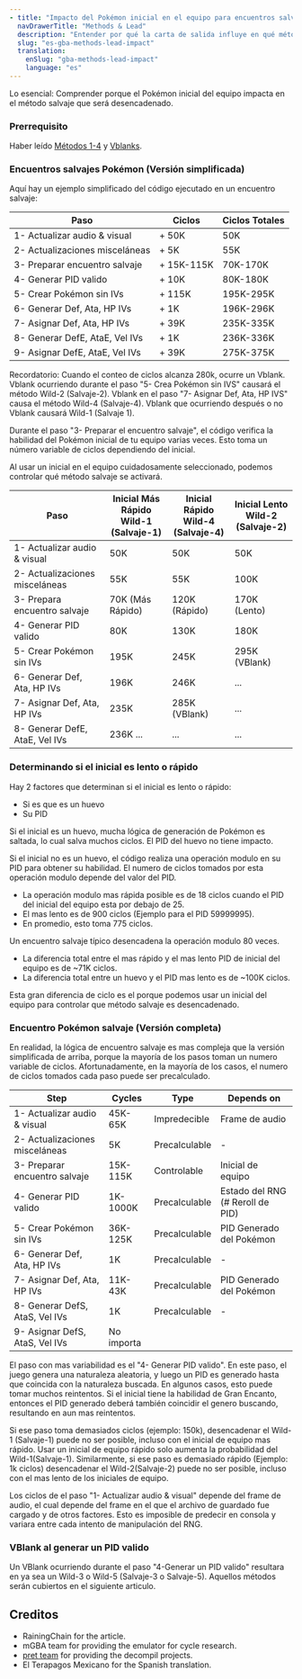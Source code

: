 ```yaml
---
- title: "Impacto del Pokémon inicial en el equipo para encuentros salvajes en Esmeralda"
  navDrawerTitle: "Methods & Lead"
  description: "Entender por qué la carta de salida influye en qué método de Wild se activa"
  slug: "es-gba-methods-lead-impact"
  translation:
    enSlug: "gba-methods-lead-impact"
    language: "es"
---
```


<Gist>
  Lo esencial: Comprender porque el Pokémon inicial del equipo impacta en el
  método salvaje que será desencadenado.
</Gist>

### Prerrequisito

Haber leído [Métodos 1-4](/gba-methods) y [Vblanks](/gba-vblank).

### Encuentros salvajes Pokémon (Versión simplificada)

Aquí hay un ejemplo simplificado del código ejecutado en un encuentro salvaje:

| Paso                           | Ciclos     | Ciclos Totales |
| ------------------------------ | ---------- | -------------- |
| 1- Actualizar audio & visual   | + 50K      | 50K            |
| 2- Actualizaciones misceláneas | + 5K       | 55K            |
| 3- Preparar encuentro salvaje  | + 15K-115K | 70K-170K       |
| 4- Generar PID valido          | + 10K      | 80K-180K       |
| 5- Crear Pokémon sin IVs       | + 115K     | 195K-295K      |
| 6- Generar Def, Ata, HP IVs    | + 1K       | 196K-296K      |
| 7- Asignar Def, Ata, HP IVs    | + 39K      | 235K-335K      |
| 8- Generar DefE, AtaE, Vel IVs | + 1K       | 236K-336K      |
| 9- Asignar DefE, AtaE, Vel IVs | + 39K      | 275K-375K      |

Recordatorio: Cuando el conteo de ciclos alcanza 280k, ocurre un Vblank. Vblank ocurriendo durante el paso "5- Crea Pokémon sin IVS" causará el método Wild-2 (Salvaje-2). Vblank en el paso "7- Asignar Def, Ata, HP IVS" causa el método Wild-4 (Salvaje-4). Vblank que ocurriendo después o no Vblank causará Wild-1 (Salvaje 1).

Durante el paso "3- Preparar el encuentro salvaje", el código verifica la habilidad del Pokémon inicial de tu equipo varias veces. Esto toma un número variable de ciclos dependiendo del inicial.

Al usar un inicial en el equipo cuidadosamente seleccionado, podemos controlar qué método salvaje se activará.

| Paso                           | Inicial Más Rápido<br/> Wild-1 (Salvaje-1) | Inicial Rápido<br/>Wild-4 (Salvaje-4) | Inicial Lento<br/> Wild-2 (Salvaje-2) |
| ------------------------------ | ------------------------------------------ | ------------------------------------- | ------------------------------------- |
| 1- Actualizar audio & visual   | 50K                                        | 50K                                   | 50K                                   |
| 2- Actualizaciones misceláneas | 55K                                        | 55K                                   | 100K                                  |
| 3- Prepara encuentro salvaje   | 70K (Más Rápido)                           | 120K (Rápido)                         | 170K (Lento)                          |
| 4- Generar PID valido          | 80K                                        | 130K                                  | 180K                                  |
| 5- Crear Pokémon sin IVs       | 195K                                       | 245K                                  | 295K (VBlank)                         |
| 6- Generar Def, Ata, HP IVs    | 196K                                       | 246K                                  | ...                                   |
| 7- Asignar Def, Ata, HP IVs    | 235K                                       | 285K (VBlank)                         | ...                                   |
| 8- Generar DefE, AtaE, Vel IVs | 236K ...                                   | ...                                   | ...                                   |

### Determinando si el inicial es lento o rápido

Hay 2 factores que determinan si el inicial es lento o rápido:

- Si es que es un huevo
- Su PID

Si el inicial es un huevo, mucha lógica de generación de Pokémon es saltada, lo cual salva muchos ciclos. El PID del huevo no tiene impacto.

Si el inicial no es un huevo, el código realiza una operación modulo en su PID para obtener su habilidad. El numero de ciclos tomados por esta operación modulo depende del valor del PID.

- La operación modulo mas rápida posible es de 18 ciclos cuando el PID del inicial del equipo esta por debajo de 25.
- El mas lento es de 900 ciclos (Ejemplo para el PID 59999995).
- En promedio, esto toma 775 ciclos.

Un encuentro salvaje típico desencadena la operación modulo 80 veces.

- La diferencia total entre el mas rápido y el mas lento PID de inicial del equipo es de ~71K ciclos.
- La diferencia total entre un huevo y el PID mas lento es de ~100K ciclos.

Esta gran diferencia de ciclo es el porque podemos usar un inicial del equipo para controlar que método salvaje es desencadenado.

<Gen3PidSpeedCalculator />

### Encuentro Pokémon salvaje (Versión completa)

En realidad, la lógica de encuentro salvaje es mas compleja que la versión simplificada de arriba, porque la mayoría de los pasos toman un numero variable de ciclos.
Afortunadamente, en la mayoría de los casos, el numero de ciclos tomados cada paso puede ser precalculado.

| Step                           | Cycles     | Type          | Depends on                       |
| ------------------------------ | ---------- | ------------- | -------------------------------- |
| 1- Actualizar audio & visual   | 45K-65K    | Impredecible  | Frame de audio                   |
| 2- Actualizaciones misceláneas | 5K         | Precalculable | -                                |
| 3- Preparar encuentro salvaje  | 15K-115K   | Controlable   | Inicial de equipo                |
| 4- Generar PID valido          | 1K-1000K   | Precalculable | Estado del RNG (# Reroll de PID) |
| 5- Crear Pokémon sin IVs       | 36K-125K   | Precalculable | PID Generado del Pokémon         |
| 6- Generar Def, Ata, HP IVs    | 1K         | Precalculable | -                                |
| 7- Asignar Def, Ata, HP IVs    | 11K-43K    | Precalculable | PID Generado del Pokémon         |
| 8- Generar DefS, AtaS, Vel IVs | 1K         | Precalculable | -                                |
| 9- Asignar DefS, AtaS, Vel IVs | No importa |

El paso con mas variabilidad es el "4- Generar PID valido". En este paso, el juego genera una naturaleza aleatoria, y luego un PID es generado hasta que coincida con la naturaleza buscada. En algunos casos, esto puede tomar muchos reintentos. Si el inicial tiene la habilidad de Gran Encanto, entonces el PID generado deberá también coincidir el genero buscando, resultando en aun mas reintentos.

Si ese paso toma demasiados ciclos (ejemplo: 150k), desencadenar el Wild-1 (Salvaje-1) puede no ser posible, incluso con el inicial de equipo mas rápido. Usar un inicial de equipo rápido solo aumenta la probabilidad del Wild-1(Salvaje-1). Similarmente, si ese paso es demasiado rápido (Ejemplo: 1k ciclos) desencadenar el Wild-2(Salvaje-2) puede no ser posible, incluso con el mas lento de los iniciales de equipo.

Los ciclos de el paso "1- Actualizar audio & visual" depende del frame de audio, el cual depende del frame en el que el archivo de guardado fue cargado y de otros factores. Esto es imposible de predecir en consola y variara entre cada intento de manipulación del RNG.

### VBlank al generar un PID valido

Un VBlank ocurriendo durante el paso "4-Generar un PID valido" resultara en ya sea un Wild-3 o Wild-5 (Salvaje-3 o Salvaje-5). Aquellos métodos serán cubiertos en el siguiente articulo.

## Creditos

- RainingChain for the article.
- mGBA team for providing the emulator for cycle research.
- [pret team](https://github.com/pret/pokeemerald) for providing the decompil projects.
- El Terapagos Mexicano for the Spanish translation.
